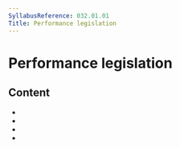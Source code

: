 ```yaml
---
SyllabusReference: 032.01.01
Title: Performance legislation
---
```


# Performance legislation

## Content

- <Link href="032.01.01.01" />
- <Link href="032.01.01.02" />
- <Link href="032.01.01.03" />
- <Link href="032.01.01.04" />
